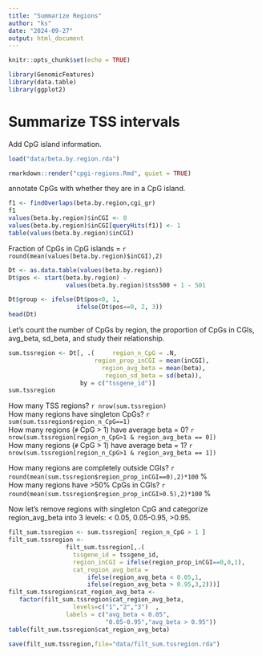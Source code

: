 ```yaml
---
title: "Summarize Regions"
author: "ks"
date: "2024-09-27"
output: html_document
---
```


```r
knitr::opts_chunk$set(echo = TRUE)
```

```r
library(GenomicFeatures)
library(data.table)
library(ggplot2)
```

# Summarize TSS intervals

Add CpG island information.

```r
load("data/beta.by.region.rda")

rmarkdown::render("cpgi-regions.Rmd", quiet = TRUE)
```

annotate CpGs with whether they are in a CpG island.
```r
f1 <- findOverlaps(beta.by.region,cgi_gr)
f1
values(beta.by.region)$inCGI <- 0
values(beta.by.region)$inCGI[queryHits(f1)] <- 1
table(values(beta.by.region)$inCGI)
```

Fraction of CpGs in CpG islands = `r round(mean(values(beta.by.region)$inCGI),2)`


```r
Dt <- as.data.table(values(beta.by.region))
Dt$pos <- start(beta.by.region) - 
                values(beta.by.region)$tss500 + 1 - 501

Dt$group <- ifelse(Dt$pos<0, 1,
                   ifelse(Dt$pos==0, 2, 3))
head(Dt)
```

Let's count the number of CpGs by region, the proportion of CpGs in CGIs, avg_beta, sd_beta, and study their relationship. 

```r
sum.tssregion <- Dt[, .(     region_n_CpG = .N,
                        region_prop_inCGI = mean(inCGI),
                          region_avg_beta = mean(beta),
                           region_sd_beta = sd(beta)), 
                    by = c("tssgene_id")]
sum.tssregion
```

How many TSS regions? `r nrow(sum.tssregion)`  
How many regions have singleton CpGs? `r sum(sum.tssregion$region_n_CpG==1)`  
How many regions (`#` CpG > 1) have average beta = 0? `r nrow(sum.tssregion[region_n_CpG>1 & region_avg_beta == 0])`  
How many regions (`#` CpG > 1) have average beta = 1? `r nrow(sum.tssregion[region_n_CpG>1 & region_avg_beta == 1])`   

How many regions are completely outside CGIs? `r round(mean(sum.tssregion$region_prop_inCGI==0),2)*100` \%     
How many regions have >50\% CpGs in CGIs?
`r round(mean(sum.tssregion$region_prop_inCGI>0.5),2)*100` \%

Now let's remove regions with singleton CpG and categorize region_avg_beta into 3 levels:  < 0.05,  0.05-0.95, >0.95.

```r
filt_sum.tssregion <- sum.tssregion[ region_n_CpG > 1 ]
filt_sum.tssregion <- 
                filt_sum.tssregion[,.(
                  tssgene_id = tssgene_id,
                  region_inCGI = ifelse(region_prop_inCGI==0,0,1),
                  cat_region_avg_beta = 
                      ifelse(region_avg_beta < 0.05,1,
                      ifelse(region_avg_beta > 0.95,3,2)))]
filt_sum.tssregion$cat_region_avg_beta <-
   factor(filt_sum.tssregion$cat_region_avg_beta,
                  levels=c("1","2","3")  ,
                labels = c("avg_beta < 0.05",
                           "0.05-0.95","avg_beta > 0.95"))
table(filt_sum.tssregion$cat_region_avg_beta)
```

```r
save(filt_sum.tssregion,file="data/filt_sum.tssregion.rda")
```

